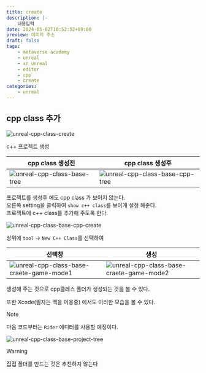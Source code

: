 ```yaml
---
title: create
description: |-
    내용입력
date: 2024-05-02T10:52:52+09:00
preview: 이미지 주소
draft: false
tags:
    - metaverse academy
    - unreal
    - xr unreal
    - editor
    - cpp
    - create
categories:
    - unreal
---
```


## cpp class 추가

![unreal-cpp-class-create](./assets/unreal-cpp-class-create.png)

c++ 프로젝트 생성

| cpp class 생성전 | cpp class 생성후 |
| --- | -- |
|![unreal-cpp-class-base-tree](./assets/unreal-cpp-class-base-tree.png)  | ![unreal-cpp-class-base-cpp-tree](./assets/unreal-cpp-class-base-cpp-tree.png) |


프로젝트를 생성후 에도 cpp class 가 보이지 않는다.\
오른쪽 setting을 클릭하여 ```show c++ class```를 보이게 설정 해준다.\
프로젝트에 c++ class를 추가해 주도록 한다.

![unreal-cpp-class-base-cpp-create](./assets/unreal-cpp-class-base-cpp-create.png)

상위에 ```tool``` -> ```New C++ Class```를 선택하여 

| 선택창 | 생성 |
| --- | -- |
| ![unreal-cpp-class-base-craete-game-mode1](./assets/unreal-cpp-class-base-craete-game-mode1.png) | ![unreal-cpp-class-base-craete-game-mode2](./assets/unreal-cpp-class-base-craete-game-mode2.png) |

생성해 주는 것으로 cpp클레스 폴더가 생성되는 것을 볼 수 있다.

또한 Xcode(필자는 맥을 이용중) 에서도 이러한 모습을 볼 수 있다. 

> [!NOTE]
>  다음 코드부터는 ```Rider``` 에디터를 사용할 예정이다.

![unreal-cpp-class-base-project-tree](./assets/unreal-cpp-class-base-project-tree.png)
> [!WARNING]
> 집접 폴더를 만드는 것은 추천하지 않는다
